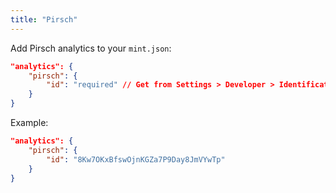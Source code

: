 ```yaml
---
title: "Pirsch"
---
```


Add Pirsch analytics to your `mint.json`:

```json
"analytics": {
    "pirsch": {
        "id": "required" // Get from Settings > Developer > Identification Code
    }
}
```

Example:
```json
"analytics": {
    "pirsch": {
        "id": "8Kw7OKxBfswOjnKGZa7P9Day8JmVYwTp"
    }
}
```